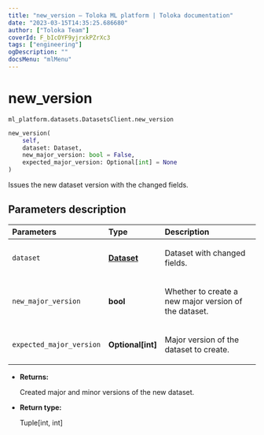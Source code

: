 ```yaml
---
title: "new_version — Toloka ML platform | Toloka documentation"
date: "2023-03-15T14:35:25.686680"
author: ["Toloka Team"]
coverId: F_bIcOYF9yjrxkPZrXc3
tags: ["engineering"]
ogDescription: ""
docsMenu: "mlMenu"
---
```


# new_version

`ml_platform.datasets.DatasetsClient.new_version`

```python
new_version(
    self,
    dataset: Dataset,
    new_major_version: bool = False,
    expected_major_version: Optional[int] = None
)
```

Issues the new dataset version with the changed fields.

## Parameters description

| Parameters | Type | Description |
| :----------| :----| :-----------|
`dataset`|**[Dataset](/docs/toloka-ml/reference/ml_platform.datasets.Dataset)**|<p>Dataset with changed fields.</p>
`new_major_version`|**bool**|<p>Whether to create a new major version of the dataset.</p>
`expected_major_version`|**Optional\[int\]**|<p>Major version of the dataset to create.</p>

* **Returns:**

  Created major and minor versions of the new dataset.

* **Return type:**

  Tuple\[int, int\]